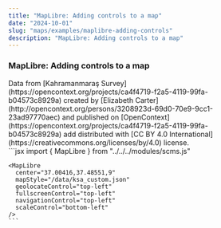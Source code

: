 ```yaml
---
title: "MapLibre: Adding controls to a map"
date: "2024-10-01"
slug: "maps/examples/maplibre-adding-controls"
description: "MapLibre: Adding controls to a map"
---
```



### MapLibre: Adding controls to a map

<div className="row mt-3 mb-5 border-top border-bottom py-3">
 <div className="col-6">
    <MapLibre
      center="37.00416,37.48551,9"
      mapStyle="/data/ksa_custom.json"
      geolocateControl="top-left"
      fullscreenControl="top-left"
      navigationControl="top-left"
      scaleControl="bottom-left"
    /> 
    <div className="text-muted small mt-3">
      Data from [Kahramanmaraş Survey](https://opencontext.org/projects/ca4f4719-f2a5-4119-99fa-b04573c8929a) created by [Elizabeth Carter](http://opencontext.org/persons/3208923d-69d0-70e9-9cc1-23ad97770aec) and published on [OpenContext](https://opencontext.org/projects/ca4f4719-f2a5-4119-99fa-b04573c8929a) add distributed with [CC BY 4.0 International](https://creativecommons.org/licenses/by/4.0) license.
    </div>

  </div>
  <div className="col-6">
    ```jsx
    import { MapLibre } from "../../../modules/scms.js"

    <MapLibre
      center="37.00416,37.48551,9"
      mapStyle="/data/ksa_custom.json"
      geolocateControl="top-left"
      fullscreenControl="top-left"
      navigationControl="top-left"
      scaleControl="bottom-left"
    />
    ```

  </div>
</div>
